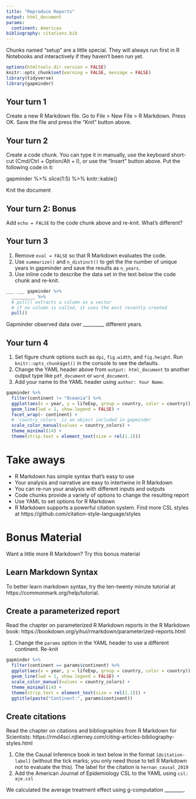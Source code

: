 ```yaml
---
title: "Reproduce Reports"
output: html_document
params: 
  continent: Americas
bibliography: citations.bib
---
```


Chunks named "setup" are a little special. They will always run first in R Notebooks and interactively if they haven't been run yet.

```r
options(htmltools.dir.version = FALSE)
knitr::opts_chunk$set(warning = FALSE, message = FALSE)
library(tidyverse)
library(gapminder)
```

## Your turn 1

Create a new R Markdown file. Go to File > New File > R Markdown. Press OK. Save the file and press the "Knit" button above.

## Your turn 2

Create a code chunk. You can type it in manually, use the keyboard short-cut (Cmd/Ctrl + Option/Alt + I), or use the "Insert" button above. Put the following code in it:

gapminder %>% 
  slice(1:5) %>% 
  knitr::kable()
  
Knit the document

## Your turn 2: Bonus
  
Add `echo = FALSE` to the code chunk above and re-knit. What's different?

## Your turn 3

1. Remove `eval = FALSE` so that R Markdown evaluates the code.
2. Use `summarize()` and `n_distinct()` to get the the number of unique years in gapminder and save the results as `n_years`.
3. Use inline code to describe the data set in the text below the code chunk and re-knit.

```r
___ ___ gapminder %>% 
  _________ %>% 
  # pull() extracts a column as a vector
  # if no column is called, it uses the most recently created
  pull()
```

Gapminder observed data over _________ different years.


## Your turn 4

1. Set figure chunk options such as `dpi`, `fig.width`, and `fig.height`. Run `knitr::opts_chunk$get()` in the console to see the defaults.
2. Change the YAML header above from `output: html_document` to another output type like `pdf_document` or `word_document`.
3. Add your name to the YAML header using `author: Your Name`.

```r
gapminder %>% 
  filter(continent != "Oceania") %>% 
  ggplot(aes(x = year, y = lifeExp, group = country, color = country)) +
  geom_line(lwd = 1, show.legend = FALSE) + 
  facet_wrap(~ continent) +
  # `country_colors` is an object included in gapminder
  scale_color_manual(values = country_colors) + 
  theme_minimal(14) + 
  theme(strip.text = element_text(size = rel(1.1)))
```

# Take aways

* R Markdown has simple syntax that's easy to use
* Your analysis and narrative are easy to intertwine in R Markdown
* You can re-run your analysis with different inputs and outputs
* Code chunks provide a variety of options to change the resulting report
* Use YAML to set options for R Markdown
* R Markdown supports a powerful citation system. Find more CSL styles at https://github.com/citation-style-language/styles

# Bonus Material

Want a little more R Markdown? Try this bonus material

## Learn Markdown Syntax
To better learn markdown syntax, try the ten-twenty minute tutorial at https://commonmark.org/help/tutorial. 

## Create a parameterized report

Read the chapter on parameterized R Markdown reports in the R Markdown book: https://bookdown.org/yihui/rmarkdown/parameterized-reports.html

1. Change the `params` option in the YAML header to use a different continent. Re-knit

```r
gapminder %>% 
  filter(continent == params$continent) %>% 
  ggplot(aes(x = year, y = lifeExp, group = country, color = country)) +
  geom_line(lwd = 1, show.legend = FALSE) + 
  scale_color_manual(values = country_colors) +
  theme_minimal(14) + 
  theme(strip.text = element_text(size = rel(1.1))) +
  ggtitle(paste("Continent:", params$continent))
```

## Create citations

Read the chapter on citations and bibliographies from R Markdown for Scientists: https://rmd4sci.njtierney.com/citing-articles-bibliography-styles.html

1. Cite the Causal Inference book in text below in the format ```[@citation-label]``` (without the tick marks; you only need those to tell R Markdown not to evaluate the this). The label for the citation is `hernan_causal_2019`
2. Add the American Journal of Epidemiology CSL to the YAML using `
csl: aje.csl`

We calculated the average treatment effect using g-computation ________.


